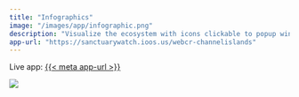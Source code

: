 ```yaml
---
title: "Infographics"
image: "/images/app/infographic.png"
description: "Visualize the ecosystem with icons clickable to popup windows with data and details."
app-url: "https://sanctuarywatch.ioos.us/webcr-channelislands"
---
```


Live app: [{{< meta app-url >}}]({{< meta app-url >}})

![](`r rmarkdown::metadata$image[1]`)

